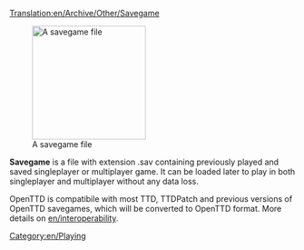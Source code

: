 [[Translation:en/Archive/Other/Savegame]]

[[File:en/Savecode.png|200px|thumb|right|A savegame file]]

'''Savegame''' is a file with extension .sav containing previously played and saved singleplayer or multiplayer game.
It can be loaded later to play in both singleplayer and multiplayer without any data loss.

OpenTTD is compatibile with most TTD, TTDPatch and previous versions of OpenTTD savegames, which will be converted to OpenTTD format. More details on [[en/interoperability]].


[[Category:en/Playing]]